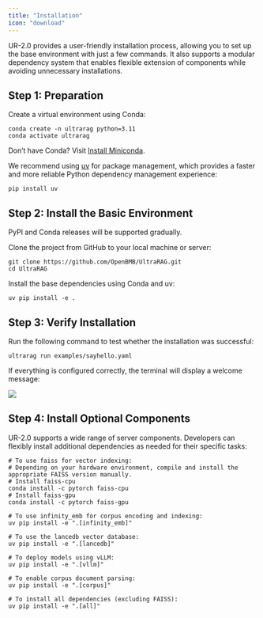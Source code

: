 ```yaml
---
title: "Installation"
icon: "download"
---
```


UR-2.0 provides a user-friendly installation process, allowing you to set up the base environment with just a few commands. It also supports a modular dependency system that enables flexible extension of components while avoiding unnecessary installations.

## Step 1: Preparation

Create a virtual environment using Conda:

```shell
conda create -n ultrarag python=3.11
conda activate ultrarag
```

<Tip>Don’t have Conda? Visit [Install Miniconda](https://www.anaconda.com/docs/getting-started/miniconda/install).</Tip>

We recommend using [uv](https://github.com/astral-sh/uv) for package management, which provides a faster and more reliable Python dependency management experience:

```shell
pip install uv
```

## Step 2: Install the Basic Environment

<Note>PyPI and Conda releases will be supported gradually.</Note>

Clone the project from GitHub to your local machine or server:

```shell
git clone https://github.com/OpenBMB/UltraRAG.git
cd UltraRAG
```

Install the base dependencies using Conda and uv:

```shell
uv pip install -e .
```

## Step 3: Verify Installation

Run the following command to test whether the installation was successful:

```shell
ultrarag run examples/sayhello.yaml
```

If everything is configured correctly, the terminal will display a welcome message:

![](/images/getting_started/sayhello_run.png)

## Step 4: Install Optional Components

UR-2.0 supports a wide range of server components. Developers can flexibly install additional dependencies as needed for their specific tasks:

```shell
# To use faiss for vector indexing:
# Depending on your hardware environment, compile and install the appropriate FAISS version manually.
# Install faiss-cpu
conda install -c pytorch faiss-cpu
# Install faiss-gpu
conda install -c pytorch faiss-gpu

# To use infinity_emb for corpus encoding and indexing:
uv pip install -e ".[infinity_emb]"

# To use the lancedb vector database:
uv pip install -e ".[lancedb]"

# To deploy models using vLLM:
uv pip install -e ".[vllm]"

# To enable corpus document parsing:
uv pip install -e ".[corpus]"

# To install all dependencies (excluding FAISS):
uv pip install -e ".[all]"
```
